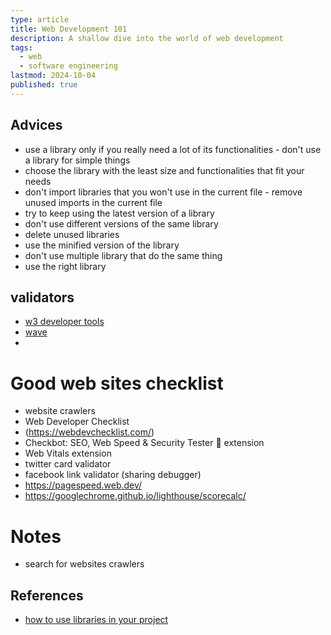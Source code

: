 ```yaml
---
type: article
title: Web Development 101
description: A shallow dive into the world of web development
tags:
  - web
  - software engineering
lastmod: 2024-10-04
published: true
---
```


## Advices

- use a library only if you really need a lot of its functionalities - don't use a library for simple things
- choose the library with the least size and functionalities that fit your needs
- don't import libraries that you won't use in the current file - remove unused imports in the current file
- try to keep using the latest version of a library
- don't use different versions of the same library
- delete unused libraries
- use the minified version of the library
- don't use multiple library that do the same thing
- use the right library

## validators

- <a href="https://www.w3.org/developers/tools/">w3 developer tools</a>
- <a href="https://wave.webaim.org/">wave</a>
-

# Good web sites checklist

- website crawlers
- Web Developer Checklist
- (https://webdevchecklist.com/)
- Checkbot: SEO, Web Speed & Security Tester 🚀 extension
- Web Vitals extension
- twitter card validator
- facebook link validator (sharing debugger)
- https://pagespeed.web.dev/
- https://googlechrome.github.io/lighthouse/scorecalc/

# Notes

- search for websites crawlers

## References

- [how to use libraries in your project](https://youtu.be/XHj9Uo6oSWk?si=XWMTITXnmySanxtX)
